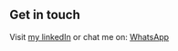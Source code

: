 ## Get in touch

Visit [my linkedIn](https://www.linkedin.com/in/gaston-morales/) or chat me on: [WhatsApp](https://api.whatsapp.com/send?phone=598094512508&text=Hey_There!)
